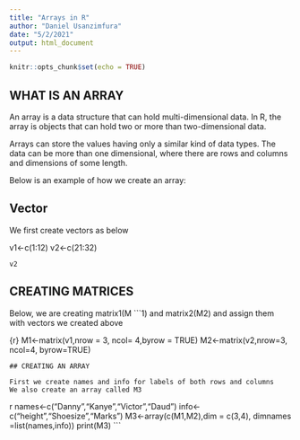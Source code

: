 ```yaml
---
title: "Arrays in R"
author: "Daniel Usanzimfura"
date: "5/2/2021"
output: html_document
---
```


```r
knitr::opts_chunk$set(echo = TRUE)
```

## WHAT IS AN ARRAY

An array is a data structure that can hold multi-dimensional data. In R, the array is objects that can hold two or more than two-dimensional data.

Arrays can store the values having only a similar kind of data types. The data can be more than one dimensional, where there are rows and columns and dimensions of some length.

Below is an example of how we create an array:


## Vector

We first create vectors as below

v1<-c(1:12) 
v2<-c(21:32) 
```
v2
```


## CREATING MATRICES

Below, we are creating matrix1(M
```1) and matrix2(M2) and assign them with vectors we created above

{r}
M1<-matrix(v1,nrow = 3, ncol= 4,byrow = TRUE)
M2<-matrix(v2,nrow=3, ncol=4, byrow=TRUE)

```
## CREATING AN ARRAY

First we create names and info for labels of both rows and columns
We also create an array called M3

```
{r}
names<-c("Danny","Kanye","Victor","Daud")
info<-c("height","Shoesize","Marks")
M3<-array(c(M1,M2),dim = c(3,4), dimnames =list(names,info))
print(M3)
```